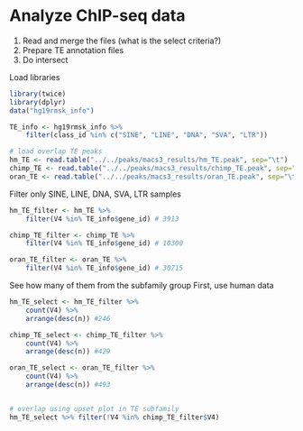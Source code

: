 # Analyze ChIP-seq data

1. Read and merge the files (what is the select criteria?)
2. Prepare TE annotation files
3. Do intersect

Load libraries
```r
library(twice)
library(dplyr)
data("hg19rmsk_info")

TE_info <- hg19rmsk_info %>%
    filter(class_id %in% c("SINE", "LINE", "DNA", "SVA", "LTR"))
```


```r
# load overlap TE peaks
hm_TE <- read.table("../../peaks/macs3_results/hm_TE.peak", sep="\t")
chimp_TE <- read.table("../../peaks/macs3_results/chimp_TE.peak", sep="\t")
oran_TE <- read.table("../../peaks/macs3_results/oran_TE.peak", sep="\t")
```

Filter only SINE, LINE, DNA, SVA, LTR samples

```r
hm_TE_filter <- hm_TE %>% 
    filter(V4 %in% TE_info$gene_id) # 3913

chimp_TE_filter <- chimp_TE %>%
    filter(V4 %in% TE_info$gene_id) # 10300

oran_TE_filter <- oran_TE %>%
    filter(V4 %in% TE_info$gene_id) # 30715

```

See how many of them from the subfamily group
First, use human data

```r
hm_TE_select <- hm_TE_filter %>%
    count(V4) %>%
    arrange(desc(n)) #246

chimp_TE_select <- chimp_TE_filter %>%
    count(V4) %>%
    arrange(desc(n)) #429

oran_TE_select <- oran_TE_filter %>%
    count(V4) %>%
    arrange(desc(n)) #493


# overlap using upset plot in TE subfamily
hm_TE_select %>% filter(!V4 %in% chimp_TE_filter$V4)
```


